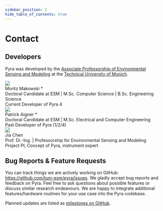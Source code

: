 ```yaml
---
sidebar_position: 2
hide_table_of_contents: true
---
```



# Contact

## Developers

Pyra was developed by the [Associate Professorship of Environmental Sensing and Modeling](https://www.ee.cit.tum.de/en/esm/home/) at the [Technical University of Munich](https://www.tum.de/en/).

<div className="tw-flex tw-flex-col tw-items-center tw-justify-start md:tw-flex-row tw-gap-x-6 tw-gap-y-6 tw-pt-6">
  <img src="/img/docs/moritz-profile-image.jpg" className="tw-rounded-xl tw-w-48" />
  <div className="tw-flex tw-flex-col">
    <div className="tw-text-2xl tw-font-semibold tw-pb-1.5">
      Moritz Makowski *<span className="tw-text-sm tw-font-normal"></span>
    </div>
    <div className="tw-text-xs md:tw-text-sm tw-pb-1 md:tw-pb-0">
      Doctoral Candidate at ESM | M.Sc. Computer Science | B.Sc. Engineering Science
    </div>
    <div className="tw-text-sm">Current Developer of Pyra 4</div>
    <div className="tw-flex tw-flex-row tw-space-x-3 tw-pt-3 tw-h-8">
      <a href="https://www.ee.cit.tum.de/esm/mitarbeiter/moritz-makowski-msc/" target="_blank" title="homepage">
        <IconWorldWww size={20} />
      </a>
      <a href="mailto:moritz.makowski@tum.de" target="_blank" title="email">
        <IconMailFilled size={20} />
      </a>
      <a href="https://github.com/dostuffthatmatters" target="_blank" title="github">
        <IconBrandGithubFilled size={20} />
      </a>
    </div>
  </div>
</div>

<div className="tw-flex tw-flex-col tw-items-center tw-justify-start md:tw-flex-row tw-gap-x-6 tw-gap-y-6 tw-pt-6">
  <img src="/img/docs/patrick-profile-image.jpg" className="tw-rounded-xl tw-w-48" />
  <div className="tw-flex tw-flex-col">
    <div className="tw-text-2xl tw-font-semibold tw-pb-1.5">
      Patrick Aigner *<span className="tw-text-sm tw-font-normal"></span>
    </div>
    <div className="tw-text-xs md:tw-text-sm tw-pb-1 md:tw-pb-0">
      Doctoral Candidate at ESM | M.Sc. Electrical and Computer Engineering
    </div>
    <div className="tw-text-sm">Past Developer of Pyra (1/2/4)</div>
    <div className="tw-flex tw-flex-row tw-space-x-3 tw-pt-3 tw-h-8">
      <a href="https://www.ee.cit.tum.de/esm/mitarbeiter/patrick-aigner-msc/" target="_blank" title="homepage">
        <IconWorldWww size={20} />
      </a>
      <a href="mailto:patrick.aigner@tum.de" target="_blank" title="email">
        <IconMailFilled size={20} />
      </a>
      <a href="https://github.com/patrickjaigner" target="_blank" title="github">
        <IconBrandGithubFilled size={20} />
      </a>
    </div>
  </div>
</div>

<div className="tw-flex tw-flex-col tw-items-center tw-justify-start md:tw-flex-row tw-gap-x-6 tw-gap-y-6 tw-pt-6">
  <img src="/img/docs/jia-profile-image.jpg" className="tw-rounded-xl tw-w-48" />
  <div className="tw-flex tw-flex-col">
    <div className="tw-text-2xl tw-font-semibold tw-pb-1.5">Jia Chen</div>
    <div className="tw-text-xs md:tw-text-sm tw-pb-1 md:tw-pb-0">
      Prof. Dr.-Ing. | Professorship for Environmental Sensing and Modeling
    </div>
    <div className="tw-text-sm">Project PI, Concept of Pyra, instrument expert</div>
    <div className="tw-flex tw-flex-row tw-space-x-3 tw-pt-3 tw-h-8">
      <a href="https://www.ee.cit.tum.de/esm/mitarbeiter/prof-jia-chen/" target="_blank" title="homepage">
        <IconWorldWww size={20} />
      </a>
      <a href="mailto:jia.chen@tum.de" target="_blank" title="email">
        <IconMailFilled size={20} />
      </a>
    </div>
  </div>
</div>

## Bug Reports & Feature Requests

You can track things we are actively working on GitHub: https://github.com/tum-esm/pyra/issues. We gladly accept bug
reports and feedback on Pyra. Feel free to ask questions about possible features or discuss similar research endeavours.
We are happy to integrate additional features/hardware routines for your use case into the Pyra codebase.

Planned updates are listed as [milestones on GitHub](https://github.com/tum-esm/pyra/milestones).
